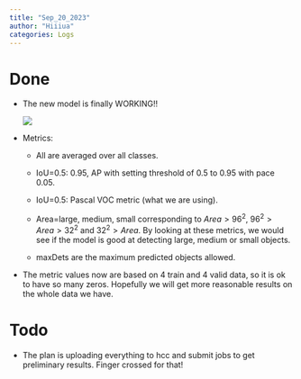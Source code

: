 ```yaml
---
title: "Sep_20_2023"
author: "Hiiiua"
categories: Logs
---
```


# Done

-   The new model is finally WORKING!!

    ![](working_model.png)

-   Metrics:

    -   All are averaged over all classes.

    -   IoU=0.5: 0.95, AP with setting threshold of 0.5 to 0.95 with pace 0.05.

    -   IoU=0.5: Pascal VOC metric (what we are using).

    -   Area=large, medium, small corresponding to $Area>96^2$, $96^2>Area>32^2$ and $32^2>Area$. By looking at these metrics, we would see if the model is good at detecting large, medium or small objects.

    -   maxDets are the maximum predicted objects allowed.

-   The metric values now are based on 4 train and 4 valid data, so it is ok to have so many zeros. Hopefully we will get more reasonable results on the whole data we have.

# Todo

-   The plan is uploading everything to hcc and submit jobs to get preliminary results. Finger crossed for that!

